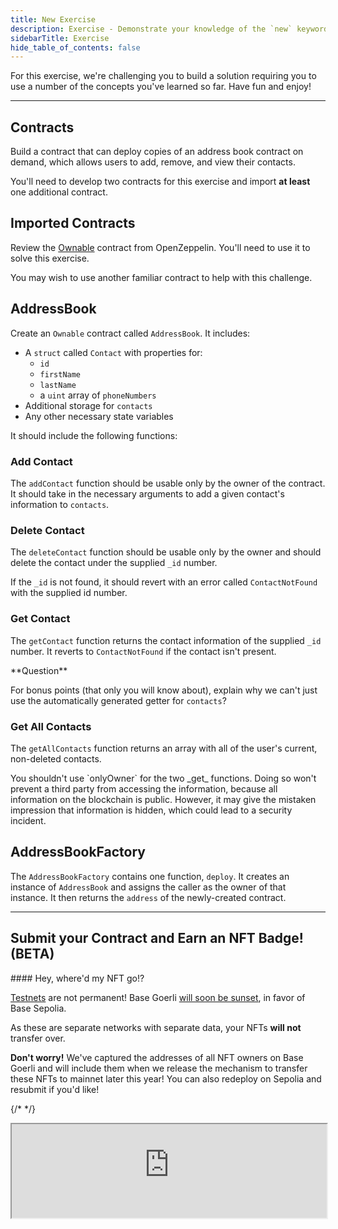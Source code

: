 ```yaml
---
title: New Exercise
description: Exercise - Demonstrate your knowledge of the `new` keyword.
sidebarTitle: Exercise
hide_table_of_contents: false
---
```


For this exercise, we're challenging you to build a solution requiring you to use a number of the concepts you've learned so far. Have fun and enjoy!

---

## Contracts

Build a contract that can deploy copies of an address book contract on demand, which allows users to add, remove, and view their contacts.

You'll need to develop two contracts for this exercise and import **at least** one additional contract.

## Imported Contracts

Review the [Ownable](https://github.com/OpenZeppelin/openzeppelin-contracts/blob/master/contracts/access/Ownable.sol) contract from OpenZeppelin. You'll need to use it to solve this exercise.

You may wish to use another familiar contract to help with this challenge.

## AddressBook

Create an `Ownable` contract called `AddressBook`. It includes:

- A `struct` called `Contact` with properties for:
  - `id`
  - `firstName`
  - `lastName`
  - a `uint` array of `phoneNumbers`
- Additional storage for `contacts`
- Any other necessary state variables

It should include the following functions:

### Add Contact

The `addContact` function should be usable only by the owner of the contract. It should take in the necessary arguments to add a given contact's information to `contacts`.

### Delete Contact

The `deleteContact` function should be usable only by the owner and should delete the contact under the supplied `_id` number.

If the `_id` is not found, it should revert with an error called `ContactNotFound` with the supplied id number.

### Get Contact

The `getContact` function returns the contact information of the supplied `_id` number. It reverts to `ContactNotFound` if the contact isn't present.

<Tip>
**Question**

For bonus points (that only you will know about), explain why we can't just use the automatically generated getter for `contacts`?
</Tip>


### Get All Contacts

The `getAllContacts` function returns an array with all of the user's current, non-deleted contacts.

<Warning>
You shouldn't use `onlyOwner` for the two _get_ functions. Doing so won't prevent a third party from accessing the information, because all information on the blockchain is public. However, it may give the mistaken impression that information is hidden, which could lead to a security incident.
</Warning>


## AddressBookFactory

The `AddressBookFactory` contains one function, `deploy`. It creates an instance of `AddressBook` and assigns the caller as the owner of that instance. It then returns the `address` of the newly-created contract.

---

## Submit your Contract and Earn an NFT Badge! (BETA)

<Note>
#### Hey, where'd my NFT go!?

[Testnets](/learn/deployment-to-testnet/test-networks) are not permanent! Base Goerli [will soon be sunset](https://base.mirror.xyz/kkz1-KFdUwl0n23PdyBRtnFewvO48_m-fZNzPMJehM4), in favor of Base Sepolia.

As these are separate networks with separate data, your NFTs **will not** transfer over.

**Don't worry!** We've captured the addresses of all NFT owners on Base Goerli and will include them when we release the mechanism to transfer these NFTs to mainnet later this year! You can also redeploy on Sepolia and resubmit if you'd like!
</Note>

{/* <CafeUnitTest nftNum={12} /> */}

<iframe
  src="https://684b5e62b1ff46bc5bf83966-aijszlfakk.chromatic.com/iframe.html?args=&id=components-cafeunittest--twelve&viewMode=story&dark=true&hero=true"
  width="100%"
  height="auto"
/>


<PolicyBanner />